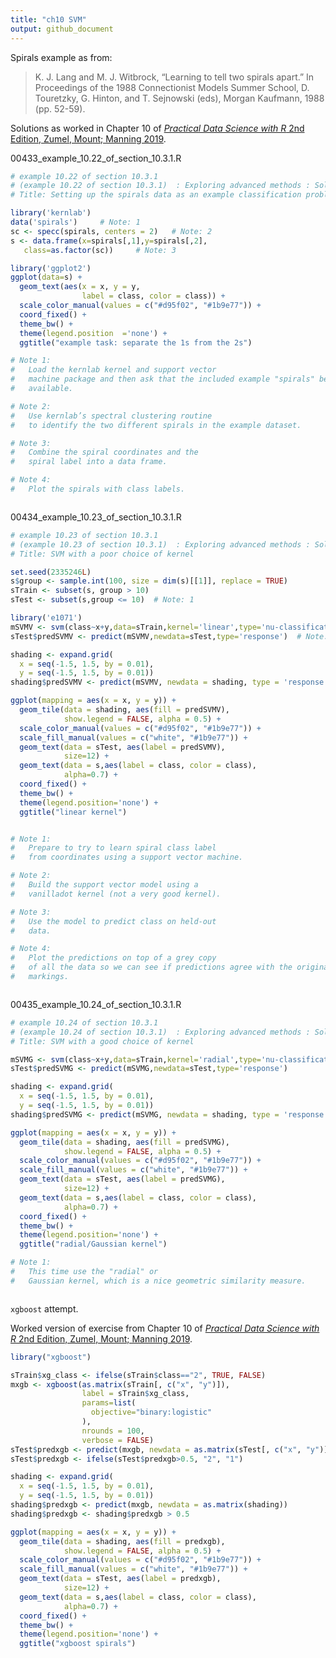 ```yaml
---
title: "ch10 SVM"
output: github_document
---
```


Spirals example as from:

>  K. J. Lang and M. J. Witbrock, “Learning to tell two spirals apart.” In Proceedings of the 1988 Connectionist Models Summer School, D. Touretzky, G. Hinton, and T. Sejnowski (eds), Morgan Kaufmann, 1988 (pp. 52-59).

Solutions as worked in Chapter 10 of [*Practical Data Science with R* 2nd Edition, Zumel, Mount; Manning 2019](http://www.practicaldatascience.com).


00433_example_10.22_of_section_10.3.1.R


```r
# example 10.22 of section 10.3.1 
# (example 10.22 of section 10.3.1)  : Exploring advanced methods : Solving "Inseparable" Problems Using Support Vector Machines : Using SVM to solve a problem 
# Title: Setting up the spirals data as an example classification problem 

library('kernlab')
data('spirals')  	# Note: 1 
sc <- specc(spirals, centers = 2) 	# Note: 2 
s <- data.frame(x=spirals[,1],y=spirals[,2],
   class=as.factor(sc)) 	# Note: 3 

library('ggplot2')
ggplot(data=s) +
  geom_text(aes(x = x, y = y,
                label = class, color = class)) +
  scale_color_manual(values = c("#d95f02", "#1b9e77")) +
  coord_fixed() + 
  theme_bw() + 
  theme(legend.position  ='none') +
  ggtitle("example task: separate the 1s from the 2s")

# Note 1: 
#   Load the kernlab kernel and support vector 
#   machine package and then ask that the included example "spirals" be made 
#   available. 

# Note 2: 
#   Use kernlab’s spectral clustering routine 
#   to identify the two different spirals in the example dataset. 

# Note 3: 
#   Combine the spiral coordinates and the 
#   spiral label into a data frame. 

# Note 4: 
#   Plot the spirals with class labels. 



```




00434_example_10.23_of_section_10.3.1.R


```r
# example 10.23 of section 10.3.1 
# (example 10.23 of section 10.3.1)  : Exploring advanced methods : Solving "Inseparable" Problems Using Support Vector Machines : Using SVM to solve a problem 
# Title: SVM with a poor choice of kernel 

set.seed(2335246L)
s$group <- sample.int(100, size = dim(s)[[1]], replace = TRUE)
sTrain <- subset(s, group > 10)
sTest <- subset(s,group <= 10) 	# Note: 1 

library('e1071')
mSVMV <- svm(class~x+y,data=sTrain,kernel='linear',type='nu-classification') 	# Note: 2 
sTest$predSVMV <- predict(mSVMV,newdata=sTest,type='response') 	# Note: 3 

shading <- expand.grid(
  x = seq(-1.5, 1.5, by = 0.01),
  y = seq(-1.5, 1.5, by = 0.01))
shading$predSVMV <- predict(mSVMV, newdata = shading, type = 'response')

ggplot(mapping = aes(x = x, y = y)) +
  geom_tile(data = shading, aes(fill = predSVMV),
            show.legend = FALSE, alpha = 0.5) +
  scale_color_manual(values = c("#d95f02", "#1b9e77")) +
  scale_fill_manual(values = c("white", "#1b9e77")) +
  geom_text(data = sTest, aes(label = predSVMV), 
            size=12) +
  geom_text(data = s,aes(label = class, color = class),
            alpha=0.7) +
  coord_fixed() + 
  theme_bw() + 
  theme(legend.position='none') +
  ggtitle("linear kernel")


# Note 1: 
#   Prepare to try to learn spiral class label 
#   from coordinates using a support vector machine. 

# Note 2: 
#   Build the support vector model using a 
#   vanilladot kernel (not a very good kernel). 

# Note 3: 
#   Use the model to predict class on held-out 
#   data. 

# Note 4: 
#   Plot the predictions on top of a grey copy 
#   of all the data so we can see if predictions agree with the original 
#   markings. 



```




00435_example_10.24_of_section_10.3.1.R


```r
# example 10.24 of section 10.3.1 
# (example 10.24 of section 10.3.1)  : Exploring advanced methods : Solving "Inseparable" Problems Using Support Vector Machines : Using SVM to solve a problem 
# Title: SVM with a good choice of kernel 

mSVMG <- svm(class~x+y,data=sTrain,kernel='radial',type='nu-classification') 	# Note: 1 
sTest$predSVMG <- predict(mSVMG,newdata=sTest,type='response')

shading <- expand.grid(
  x = seq(-1.5, 1.5, by = 0.01),
  y = seq(-1.5, 1.5, by = 0.01))
shading$predSVMG <- predict(mSVMG, newdata = shading, type = 'response')

ggplot(mapping = aes(x = x, y = y)) +
  geom_tile(data = shading, aes(fill = predSVMG),
            show.legend = FALSE, alpha = 0.5) +
  scale_color_manual(values = c("#d95f02", "#1b9e77")) +
  scale_fill_manual(values = c("white", "#1b9e77")) +
  geom_text(data = sTest, aes(label = predSVMG), 
            size=12) +
  geom_text(data = s,aes(label = class, color = class),
            alpha=0.7) +
  coord_fixed() + 
  theme_bw() + 
  theme(legend.position='none') +
  ggtitle("radial/Gaussian kernel")

# Note 1: 
#   This time use the "radial" or 
#   Gaussian kernel, which is a nice geometric similarity measure. 



```

`xgboost` attempt.

Worked version of exercise from Chapter 10 of [*Practical Data Science with R* 2nd Edition, Zumel, Mount; Manning 2019](http://www.practicaldatascience.com).

```r
library("xgboost")

sTrain$xg_class <- ifelse(sTrain$class=="2", TRUE, FALSE)
mxgb <- xgboost(as.matrix(sTrain[, c("x", "y")]), 
                label = sTrain$xg_class,
                params=list(
                  objective="binary:logistic"
                ),
                nrounds = 100,
                verbose = FALSE)
sTest$predxgb <- predict(mxgb, newdata = as.matrix(sTest[, c("x", "y")]))
sTest$predxgb <- ifelse(sTest$predxgb>0.5, "2", "1")

shading <- expand.grid(
  x = seq(-1.5, 1.5, by = 0.01),
  y = seq(-1.5, 1.5, by = 0.01))
shading$predxgb <- predict(mxgb, newdata = as.matrix(shading))
shading$predxgb <- shading$predxgb > 0.5

ggplot(mapping = aes(x = x, y = y)) +
  geom_tile(data = shading, aes(fill = predxgb),
            show.legend = FALSE, alpha = 0.5) +
  scale_color_manual(values = c("#d95f02", "#1b9e77")) +
  scale_fill_manual(values = c("white", "#1b9e77")) +
  geom_text(data = sTest, aes(label = predxgb), 
            size=12) +
  geom_text(data = s,aes(label = class, color = class),
            alpha=0.7) +
  coord_fixed() + 
  theme_bw() + 
  theme(legend.position='none') +
  ggtitle("xgboost spirals")
```



